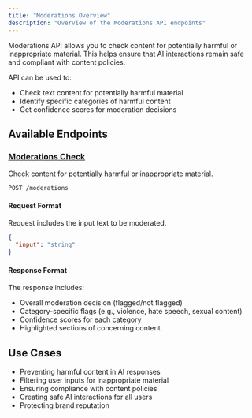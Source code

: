 ```yaml
---
title: "Moderations Overview"
description: "Overview of the Moderations API endpoints"
---
```


Moderations API allows you to check content for potentially harmful or inappropriate material. This helps ensure that AI interactions remain safe and compliant with content policies.

API can be used to:

- Check text content for potentially harmful material
- Identify specific categories of harmful content
- Get confidence scores for moderation decisions

## Available Endpoints

### [Moderations Check](/api-reference/moderations/moderations-check)

Check content for potentially harmful or inappropriate material.

```
POST /moderations
```

#### Request Format

Request includes the input text to be moderated.

```json
{
  "input": "string"
}
```

#### Response Format

The response includes:

- Overall moderation decision (flagged/not flagged)
- Category-specific flags (e.g., violence, hate speech, sexual content)
- Confidence scores for each category
- Highlighted sections of concerning content

## Use Cases

- Preventing harmful content in AI responses
- Filtering user inputs for inappropriate material
- Ensuring compliance with content policies
- Creating safe AI interactions for all users
- Protecting brand reputation
